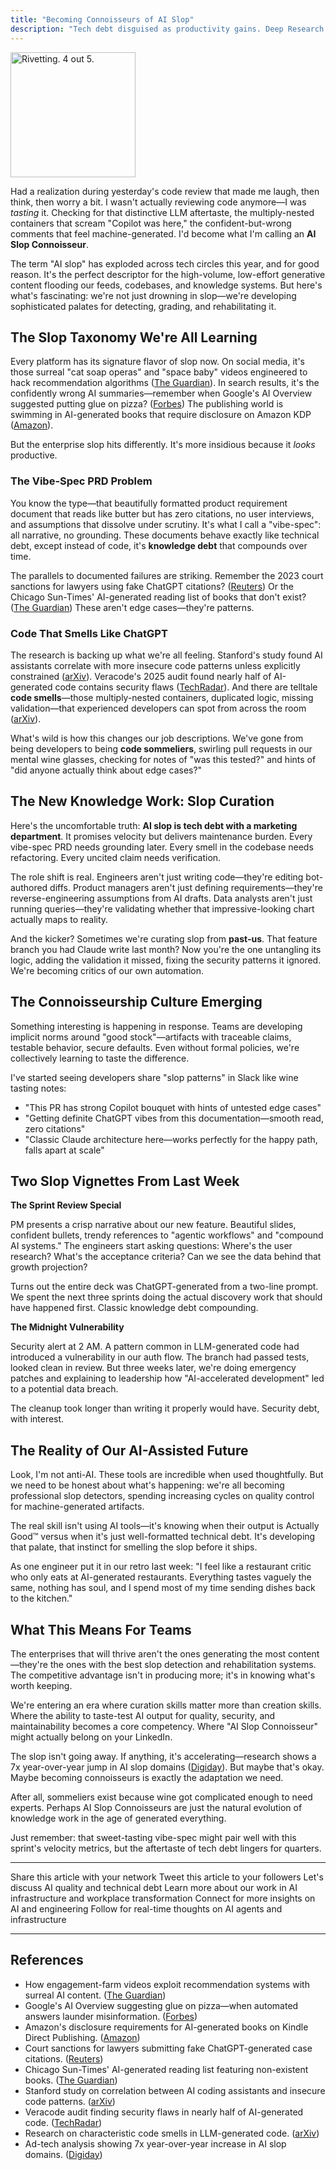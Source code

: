 ```yaml
---
title: "Becoming Connoisseurs of AI Slop"
description: "Tech debt disguised as productivity gains. Deep Research using GPT-5, by Rahul Parundekar. Published on September 23, 2025."
---
```


<img height="200" src="/images/ChatGPT Image Sep 23, 2025, 11_36_48 AM.png" title="Rivetting. 4 out 5."/>

Had a realization during yesterday's code review that made me laugh, then think, then worry a bit. I wasn't actually reviewing code anymore—I was *tasting* it. Checking for that distinctive LLM aftertaste, the multiply-nested containers that scream "Copilot was here," the confident-but-wrong comments that feel machine-generated. I'd become what I'm calling an **AI Slop Connoisseur**.

The term "AI slop" has exploded across tech circles this year, and for good reason. It's the perfect descriptor for the high-volume, low-effort generative content flooding our feeds, codebases, and knowledge systems. But here's what's fascinating: we're not just drowning in slop—we're developing sophisticated palates for detecting, grading, and rehabilitating it.

## The Slop Taxonomy We're All Learning

Every platform has its signature flavor of slop now. On social media, it's those surreal "cat soap operas" and "space baby" videos engineered to hack recommendation algorithms ([The Guardian][1]). In search results, it's the confidently wrong AI summaries—remember when Google's AI Overview suggested putting glue on pizza? ([Forbes][2]) The publishing world is swimming in AI-generated books that require disclosure on Amazon KDP ([Amazon][3]).

But the enterprise slop hits differently. It's more insidious because it *looks* productive.

### The Vibe-Spec PRD Problem

You know the type—that beautifully formatted product requirement document that reads like butter but has zero citations, no user interviews, and assumptions that dissolve under scrutiny. It's what I call a "vibe-spec": all narrative, no grounding. These documents behave exactly like technical debt, except instead of code, it's **knowledge debt** that compounds over time.

The parallels to documented failures are striking. Remember the 2023 court sanctions for lawyers using fake ChatGPT citations? ([Reuters][4]) Or the Chicago Sun-Times' AI-generated reading list of books that don't exist? ([The Guardian][5]) These aren't edge cases—they're patterns.

### Code That Smells Like ChatGPT

The research is backing up what we're all feeling. Stanford's study found AI assistants correlate with more insecure code patterns unless explicitly constrained ([arXiv][6]). Veracode's 2025 audit found nearly half of AI-generated code contains security flaws ([TechRadar][7]). And there are telltale **code smells**—those multiply-nested containers, duplicated logic, missing validation—that experienced developers can spot from across the room ([arXiv][8]).

What's wild is how this changes our job descriptions. We've gone from being developers to being **code sommeliers**, swirling pull requests in our mental wine glasses, checking for notes of "was this tested?" and hints of "did anyone actually think about edge cases?"

## The New Knowledge Work: Slop Curation

Here's the uncomfortable truth: **AI slop is tech debt with a marketing department**. It promises velocity but delivers maintenance burden. Every vibe-spec PRD needs grounding later. Every smell in the codebase needs refactoring. Every uncited claim needs verification.

The role shift is real. Engineers aren't just writing code—they're editing bot-authored diffs. Product managers aren't just defining requirements—they're reverse-engineering assumptions from AI drafts. Data analysts aren't just running queries—they're validating whether that impressive-looking chart actually maps to reality.

And the kicker? Sometimes we're curating slop from **past-us**. That feature branch you had Claude write last month? Now you're the one untangling its logic, adding the validation it missed, fixing the security patterns it ignored. We're becoming critics of our own automation.

## The Connoisseurship Culture Emerging

Something interesting is happening in response. Teams are developing implicit norms around "good stock"—artifacts with traceable claims, testable behavior, secure defaults. Even without formal policies, we're collectively learning to taste the difference.

I've started seeing developers share "slop patterns" in Slack like wine tasting notes:
- "This PR has strong Copilot bouquet with hints of untested edge cases"
- "Getting definite ChatGPT vibes from this documentation—smooth read, zero citations"
- "Classic Claude architecture here—works perfectly for the happy path, falls apart at scale"

## Two Slop Vignettes From Last Week

**The Sprint Review Special**

PM presents a crisp narrative about our new feature. Beautiful slides, confident bullets, trendy references to "agentic workflows" and "compound AI systems." The engineers start asking questions: Where's the user research? What's the acceptance criteria? Can we see the data behind that growth projection?

Turns out the entire deck was ChatGPT-generated from a two-line prompt. We spent the next three sprints doing the actual discovery work that should have happened first. Classic knowledge debt compounding.

**The Midnight Vulnerability**

Security alert at 2 AM. A pattern common in LLM-generated code had introduced a vulnerability in our auth flow. The branch had passed tests, looked clean in review. But three weeks later, we're doing emergency patches and explaining to leadership how "AI-accelerated development" led to a potential data breach.

The cleanup took longer than writing it properly would have. Security debt, with interest.

## The Reality of Our AI-Assisted Future

Look, I'm not anti-AI. These tools are incredible when used thoughtfully. But we need to be honest about what's happening: we're all becoming professional slop detectors, spending increasing cycles on quality control for machine-generated artifacts.

The real skill isn't using AI tools—it's knowing when their output is Actually Good™ versus when it's just well-formatted technical debt. It's developing that palate, that instinct for smelling the slop before it ships.

As one engineer put it in our retro last week: "I feel like a restaurant critic who only eats at AI-generated restaurants. Everything tastes vaguely the same, nothing has soul, and I spend most of my time sending dishes back to the kitchen."

## What This Means For Teams

The enterprises that will thrive aren't the ones generating the most content—they're the ones with the best slop detection and rehabilitation systems. The competitive advantage isn't in producing more; it's in knowing what's worth keeping.

We're entering an era where curation skills matter more than creation skills. Where the ability to taste-test AI output for quality, security, and maintainability becomes a core competency. Where "AI Slop Connoisseur" might actually belong on your LinkedIn.

The slop isn't going away. If anything, it's accelerating—research shows a 7x year-over-year jump in AI slop domains ([Digiday][9]). But maybe that's okay. Maybe becoming connoisseurs is exactly the adaptation we need.

After all, sommeliers exist because wine got complicated enough to need experts. Perhaps AI Slop Connoisseurs are just the natural evolution of knowledge work in the age of generated everything.

Just remember: that sweet-tasting vibe-spec might pair well with this sprint's velocity metrics, but the aftertaste of tech debt lingers for quarters.

---

<CardGroup cols={2}>
  <Card title="Share on LinkedIn" href="https://www.linkedin.com/sharing/share-offsite/?url=https://blog.elevate.do/musings/ai-slop-connoisseurs" icon="linkedin">
    Share this article with your network
  </Card>
  <Card title="Share on X" href="https://twitter.com/intent/tweet?url=https://blog.elevate.do/musings/ai-slop-connoisseurs&text=We're all becoming AI Slop Connoisseurs - fascinating take on how we're learning to detect and grade AI-generated content" icon="twitter">
    Tweet this article to your followers
  </Card>
  <Card title="Schedule a Chat" href="https://calendly.com/rahul-parundekar/30min" icon="calendar">
    Let's discuss AI quality and technical debt
  </Card>
  <Card title="About Elevate.do" href="https://elevate.do" icon="building">
    Learn more about our work in AI infrastructure and workplace transformation
  </Card>
</CardGroup>

<CardGroup cols={2}>
  <Card title="Follow on LinkedIn" href="https://linkedin.com/in/rahulparundekar" icon="linkedin">
    Connect for more insights on AI and engineering
  </Card>
  <Card title="Follow on X" href="https://x.com/rahulparundekar" icon="twitter">
    Follow for real-time thoughts on AI agents and infrastructure
  </Card>
</CardGroup>

---

## References

* How engagement-farm videos exploit recommendation systems with surreal AI content. ([The Guardian][1])
* Google's AI Overview suggesting glue on pizza—when automated answers launder misinformation. ([Forbes][2])
* Amazon's disclosure requirements for AI-generated books on Kindle Direct Publishing. ([Amazon][3])
* Court sanctions for lawyers submitting fake ChatGPT-generated case citations. ([Reuters][4])
* Chicago Sun-Times' AI-generated reading list featuring non-existent books. ([The Guardian][5])
* Stanford study on correlation between AI coding assistants and insecure code patterns. ([arXiv][6])
* Veracode audit finding security flaws in nearly half of AI-generated code. ([TechRadar][7])
* Research on characteristic code smells in LLM-generated code. ([arXiv][8])
* Ad-tech analysis showing 7x year-over-year increase in AI slop domains. ([Digiday][9])

[1]: https://www.theguardian.com/technology/2025/aug/11/cat-soap-operas-and-babies-trapped-in-space-the-ai-slop-taking-over-youtube "Cat soap operas and babies trapped in space: the 'AI slop' taking over YouTube"
[2]: https://www.forbes.com/sites/jackkelly/2024/05/31/google-ai-glue-to-pizza-viral-blunders/ "Google's AI Recommends Glue on Pizza: What Caused These Viral Blunders"
[3]: https://kdp.amazon.com/help/topic/G200672390 "Content Guidelines - Kindle Direct Publishing"
[4]: https://www.reuters.com/legal/new-york-lawyers-sanctioned-using-fake-chatgpt-cases-legal-brief-2023-06-22/ "New York lawyers sanctioned for using fake ChatGPT cases"
[5]: https://www.theguardian.com/us-news/2025/may/20/chicago-sun-times-ai-summer-reading-list "Chicago Sun-Times confirms AI was used to create reading list of books that don't exist"
[6]: https://arxiv.org/abs/2211.03622 "Do Users Write More Insecure Code with AI Assistants?"
[7]: https://www.techradar.com/pro/nearly-half-of-all-code-generated-by-ai-found-to-contain-security-flaws-even-big-llms-affected "Nearly half of all code generated by AI found to contain security flaws"
[8]: https://arxiv.org/html/2401.14176v1 "Addressing Code Smells in Copilot-Generated Python Code"
[9]: https://digiday.com/media/wtf-is-ai-slop-doing-to-warp-media-metrics/ "WTF is AI slop doing to warp media metrics?"
